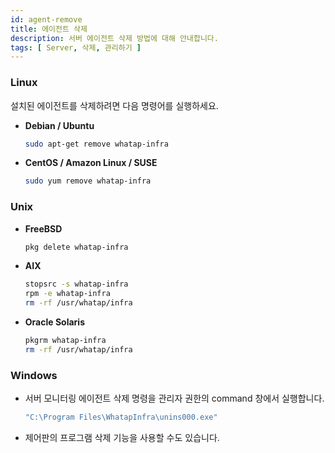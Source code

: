 ```yaml
---
id: agent-remove
title: 에이전트 삭제
description: 서버 에이전트 삭제 방법에 대해 안내합니다.
tags: [ Server, 삭제, 관리하기 ]
---
```


### Linux

설치된 에이전트를 삭제하려면 다음 명령어를 실행하세요.

* **Debian / Ubuntu**
    ```bash title=SH
    sudo apt-get remove whatap-infra
    ```
* **CentOS / Amazon Linux / SUSE**
    ```bash title=SH
    sudo yum remove whatap-infra
    ```

### Unix 

* **FreeBSD**

    ```bash title=SH
    pkg delete whatap-infra
    ```

* **AIX**

    ```bash 
    stopsrc -s whatap-infra
    rpm -e whatap-infra
    rm -rf /usr/whatap/infra
    ```

* **Oracle Solaris**

    ```bash
    pkgrm whatap-infra
    rm -rf /usr/whatap/infra
    ```

### Windows

* 서버 모니터링 에이전트 삭제 명령을 관리자 권한의 command 창에서 실행합니다. 
    ```bash title=SH
    "C:\Program Files\WhatapInfra\unins000.exe"
    ```
* 제어판의 프로그램 삭제 기능을 사용할 수도 있습니다.